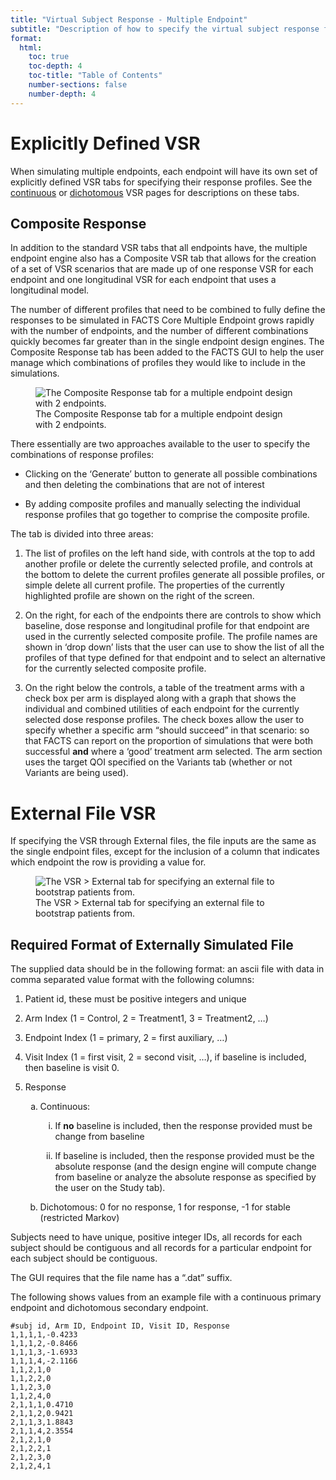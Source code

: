 ```yaml
---
title: "Virtual Subject Response - Multiple Endpoint"
subtitle: "Description of how to specify the virtual subject response for multiple endpoints."
format:
  html:
    toc: true
    toc-depth: 4
    toc-title: "Table of Contents"
    number-sections: false
    number-depth: 4
---
```



# Explicitly Defined VSR

When simulating multiple endpoints, each endpoint will have its own set of
explicitly defined VSR tabs for specifying their response profiles. See the
[continuous](./continuous.qmd) or [dichotomous](./dichotomous.qmd)
VSR pages for descriptions on these tabs.

## Composite Response

In addition to the standard VSR
tabs that all endpoints have, the multiple endpoint engine also has a Composite
VSR tab that allows for the creation of a set of VSR scenarios that are made
up of one response VSR for each endpoint and one longitudinal VSR for each endpoint
that uses a longitudinal model.

The number of different profiles that need to be combined to
fully define the responses to be simulated in FACTS Core Multiple
Endpoint grows rapidly with the number of endpoints, and the number of different combinations quickly becomes far
greater than in the single endpoint design engines. The Composite Response tab has been
added to the FACTS GUI to help the user manage which combinations of
profiles they would like to include in the simulations.

![The Composite Response tab for a multiple endpoint design with 2 endpoints.](../coreUGattachments/multendpt/media/image34.png){#fig-compresponseme}

There essentially are two approaches available to the user to specify
the combinations of response profiles:

-   Clicking on the 'Generate' button to generate all possible
    combinations and then deleting the combinations that are not of
    interest

-   By adding composite profiles and manually selecting the individual
    response profiles that go together to comprise the composite
    profile.

The tab is divided into three areas:

1.  The list of profiles on the left hand side, with controls at the top
    to add another profile or delete the currently selected profile, and
    controls at the bottom to delete the current profiles generate all
    possible profiles, or simple delete all current profile. The
    properties of the currently highlighted profile are shown on the
    right of the screen.

2.  On the right, for each of the endpoints there are controls to show
    which baseline, dose response and longitudinal profile for that
    endpoint are used in the currently selected composite profile. The
    profile names are shown in 'drop down' lists that the user can use
    to show the list of all the profiles of that type defined for that
    endpoint and to select an alternative for the currently selected
    composite profile.

3.  On the right below the controls, a table of the treatment arms with
    a check box per arm is displayed along with a graph that shows the
    individual and combined utilities of each endpoint for the currently
    selected dose response profiles. The check boxes allow the user to
    specify whether a specific arm "should succeed" in that scenario: so
    that FACTS can report on the proportion of simulations that were
    both successful **and** where a 'good' treatment arm selected. The
    arm section uses the target QOI specified on the Variants tab
    (whether or not Variants are being used).

# External File VSR

If specifying the VSR through External files, the file inputs are the same
as the single endpoint files, except for the inclusion of a column that
indicates which endpoint the row is providing a value for.

![The VSR > External tab for specifying an external file to bootstrap patients from.](../coreUGattachments/multendpt/media/image35.png){#fig-extvsrme}

## Required Format of Externally Simulated File

The supplied data should be in the following format: an ascii file with
data in comma separated value format with the following columns:

1)  Patient id, these must be positive integers and unique

2)  Arm Index (1 = Control, 2 = Treatment1, 3 = Treatment2, ...)

3)  Endpoint Index (1 = primary, 2 = first auxiliary, ...)

4)  Visit Index (1 = first visit, 2 = second visit, ...), if baseline is
    included, then baseline is visit 0.

5)  Response

    a.  Continuous:

        i.  If **no** baseline is included, then the response provided
            must be change from baseline

        ii. If baseline is included, then the response provided must be
            the absolute response (and the design engine will compute
            change from baseline or analyze the absolute response as
            specified by the user on the Study tab).

    b.  Dichotomous: 0 for no response, 1 for response, -1 for stable
        (restricted Markov)

Subjects need to have unique, positive integer IDs, all records for each
subject should be contiguous and all records for a particular endpoint
for each subject should be contiguous.

The GUI requires that the file name has a ".dat" suffix.

The following shows values from an example file with a continuous
primary endpoint and dichotomous secondary endpoint.

```
#subj id, Arm ID, Endpoint ID, Visit ID, Response
1,1,1,1,-0.4233
1,1,1,2,-0.8466
1,1,1,3,-1.6933
1,1,1,4,-2.1166
1,1,2,1,0
1,1,2,2,0
1,1,2,3,0
1,1,2,4,0
2,1,1,1,0.4710
2,1,1,2,0.9421
2,1,1,3,1.8843
2,1,1,4,2.3554
2,1,2,1,0
2,1,2,2,1
2,1,2,3,0
2,1,2,4,1
```

